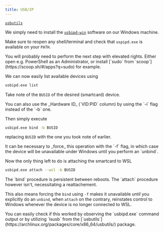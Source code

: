 ```yaml
---
title: USB/IP
---
```



<Card title="Optional" icon="puzzle">

[`usbutils`](https://archlinux.org/packages/core/x86_64/usbutils/)

</Card>

We simply need to install the [`usbipd-win`](https://github.com/dorssel/usbipd-win) software on our Windows machine.

Make sure to reopen any shell/terminal and check that `uspipd.exe` is available on your `PATH`.

<Aside>
  You will probably need to perform the next step with elevated rights. Either
  open e.g. PowerShell as an Administrator, or install [`sudo` from
  `scoop`](https://scoop.sh/#/apps?q=sudo) for example.
</Aside>

We can now easily list available devices using

```sh
usbipd.exe list
```

Take note of the `BUSID` of the desired (smartcard) device.

<Aside type="tip">
  You can also use the _Hardware ID_ (`VID:PID` column) by using the `-i` flag
  instead of the `-b` one.
</Aside>

Then simply execute

```sh "BUSID"
usbipd.exe bind -b BUSID
```

replacing `BUSID` with the one you took note of earlier.

<Aside>
  It can be necessary to _force_ this operation with the `-f` flag, in which
  case the device will be unavailable under Windows until you perform an
  `unbind`.
</Aside>

Now the only thing left to do is attaching the smartcard to WSL

```sh "BUSID"
usbipd.exe attach --wsl -b BUSID
```

<Aside>
The `bind` procedure is persistent between reboots.
The `attach` procedure however isn't, necessitating a reattachement.

This also means forcing the `bind` using `-f` makes it unavailable _until_ you explicitly do an `unbind`,
when `attach` on the contrary, reinstates control to Windows whenever the device is no longer connected to WSL.

</Aside>

<Aside type="tip">
  You can easily check if this worked by observing the `usbipd.exe` command
  output or by utilizing `lsusb` from the
  [`usbutils`](https://archlinux.org/packages/core/x86_64/usbutils/) package.
</Aside>
